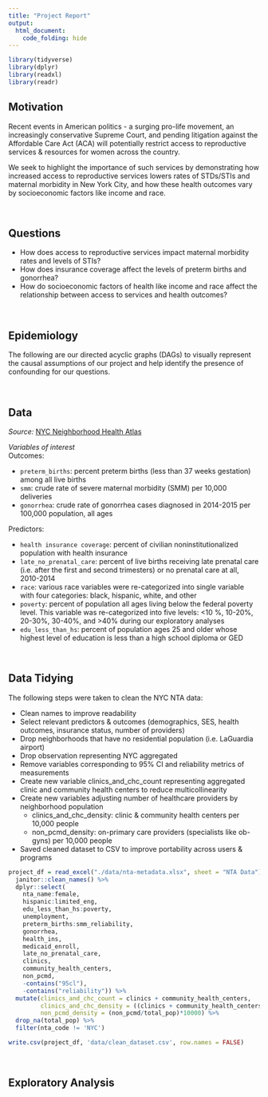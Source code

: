 ```yaml
---
title: "Project Report"
output: 
  html_document:
    code_folding: hide
---
```


```r
library(tidyverse)
library(dplyr)
library(readxl)
library(readr)
```
## Motivation 
Recent events in American politics - a surging pro-life movement, an increasingly conservative Supreme Court, and pending litigation against the Affordable Care Act (ACA) will potentially restrict access to reproductive services & resources for women across the country.

We seek to highlight the importance of such services by demonstrating how increased access to reproductive services lowers rates of STDs/STIs and maternal morbidity in New York City, and how these health outcomes vary by socioeconomic factors like income and race.

<br>

## Questions
- How does access to reproductive services impact maternal morbidity rates and levels of STIs? 
- How does insurance coverage affect the levels of preterm births and gonorrhea? 
- How do socioeconomic factors of health like income and race affect the relationship between access to services and health outcomes? 

<br>

## Epidemiology 
The following are our directed acyclic graphs (DAGs) to visually represent the causal assumptions of our project and help identify the presence of confounding for our questions.

<br>

## Data
*Source:* 
[NYC Neighborhood Health Atlas](https://www1.nyc.gov/site/doh/health/neighborhood-health/nyc-neighborhood-health-atlas.page)

*Variables of interest*
<br>
Outcomes:

- `preterm_births`: percent preterm births (less than 37 weeks gestation) among all live births
- `smm`: crude rate of severe maternal morbidity (SMM) per 10,000 deliveries
- `gonorrhea`: crude rate of gonorrhea cases diagnosed in 2014-2015 per 100,000 population, all ages


Predictors:

- `health insurance coverage`: percent of civilian noninstitutionalized population with health insurance
- `late_no_prenatal_care`: percent of live births receiving late prenatal care (i.e. after the first and second trimesters) or no prenatal care at all, 2010-2014
- `race`: various race variables were re-categorized into single variable with four categories: black, hispanic, white, and other
- `poverty`: percent of population all ages living below the federal poverty level. This variable was re-categorized into five levels: <10
%, 10-20%, 20-30%, 30-40%, and >40% during our exploratory analyses
- `edu_less_than_hs `: percent of population ages 25 and older whose highest level of education is less than a high school diploma or GED

<br>

## Data Tidying

The following steps were taken to clean the NYC NTA data: 

  * Clean names to improve readability
  * Select relevant predictors & outcomes (demographics, SES, health outcomes, insurance status, number of providers)
  * Drop neighborhoods that have no residential population (i.e. LaGuardia airport)
  * Drop observation representing NYC aggregated
  * Remove variables corresponding to 95% CI and reliability metrics of measurements
  * Create new variable clinics_and_chc_count representing aggregated clinic and community health centers to reduce multicollinearity
  * Create new variables adjusting number of healthcare providers by neighborhood population
      + clinics_and_chc_density: clinic & community health centers per 10,000 people
      + non_pcmd_density:  on-primary care providers (specialists like ob-gyns) per 10,000 people
  * Saved cleaned dataset to CSV to improve portability across users & programs

```r
project_df = read_excel("./data/nta-metadata.xlsx", sheet = "NTA Data") %>%
  janitor::clean_names() %>%
  dplyr::select(
    nta_name:female, 
    hispanic:limited_eng,
    edu_less_than_hs:poverty,
    unemployment,
    preterm_births:smm_reliability, 
    gonorrhea, 
    health_ins, 
    medicaid_enroll, 
    late_no_prenatal_care, 
    clinics, 
    community_health_centers, 
    non_pcmd, 
    -contains("95cl"), 
    -contains("reliability")) %>%
  mutate(clinics_and_chc_count = clinics + community_health_centers,
         clinics_and_chc_density = ((clinics + community_health_centers)/total_pop)*10000,
         non_pcmd_density = (non_pcmd/total_pop)*10000) %>%
  drop_na(total_pop) %>%
  filter(nta_code != 'NYC')

write.csv(project_df, 'data/clean_dataset.csv', row.names = FALSE)
```


<br>

## Exploratory Analysis

